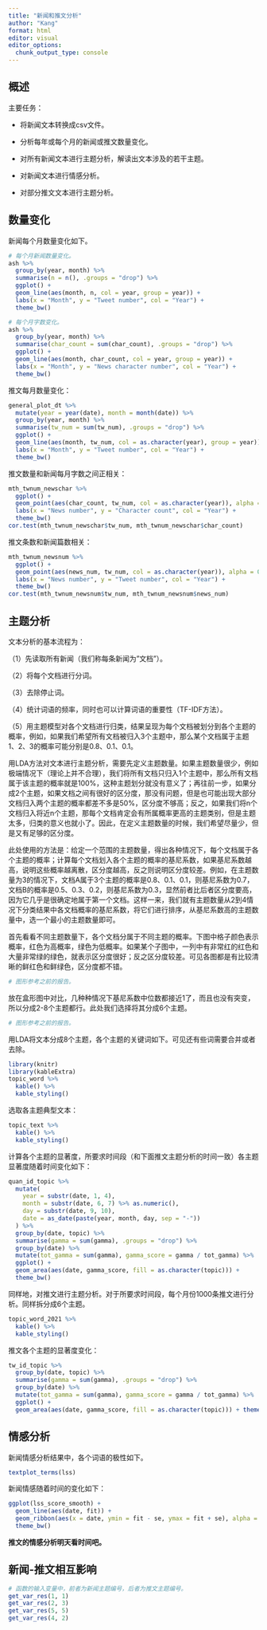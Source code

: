 ```yaml
---
title: "新闻和推文分析"
author: "Kang"
format: html
editor: visual
editor_options: 
  chunk_output_type: console
---
```


## 概述

主要任务：

-   将新闻文本转换成csv文件。

-   分析每年或每个月的新闻或推文数量变化。

-   对所有新闻文本进行主题分析，解读出文本涉及的若干主题。

-   对新闻文本进行情感分析。

-   对部分推文文本进行主题分析。

## 数量变化

新闻每个月数量变化如下。

```r
# 每个月新闻数量变化。
ash %>% 
  group_by(year, month) %>% 
  summarise(n = n(), .groups = "drop") %>% 
  ggplot() + 
  geom_line(aes(month, n, col = year, group = year)) + 
  labs(x = "Month", y = "Tweet number", col = "Year") + 
  theme_bw()

# 每个月字数变化。
ash %>% 
  group_by(year, month) %>% 
  summarise(char_count = sum(char_count), .groups = "drop") %>% 
  ggplot() + 
  geom_line(aes(month, char_count, col = year, group = year)) + 
  labs(x = "Month", y = "News character number", col = "Year") + 
  theme_bw()
```

推文每月数量变化：

```r
general_plot_dt %>% 
  mutate(year = year(date), month = month(date)) %>% 
  group_by(year, month) %>% 
  summarise(tw_num = sum(tw_num), .groups = "drop") %>% 
  ggplot() + 
  geom_line(aes(month, tw_num, col = as.character(year), group = year)) + 
  labs(x = "Month", y = "Tweet number", col = "Year") + 
  theme_bw()
```

推文数量和新闻每月字数之间正相关：

```r
mth_twnum_newschar %>% 
  ggplot() + 
  geom_point(aes(char_count, tw_num, col = as.character(year)), alpha = 0.7) + 
  labs(x = "News number", y = "Character count", col = "Year") + 
  theme_bw()
cor.test(mth_twnum_newschar$tw_num, mth_twnum_newschar$char_count)
```

推文条数和新闻篇数相关：

```r
mth_twnum_newsnum %>% 
  ggplot() + 
  geom_point(aes(news_num, tw_num, col = as.character(year)), alpha = 0.7) + 
  labs(x = "News number", y = "Tweet number", col = "Year") + 
  theme_bw()
cor.test(mth_twnum_newsnum$tw_num, mth_twnum_newsnum$news_num)
```

## 主题分析

文本分析的基本流程为：

（1）先读取所有新闻（我们称每条新闻为"文档"）。

（2）将每个文档进行分词。

（3）去除停止词。

（4）统计词语的频率，同时也可以计算词语的重要性（TF-IDF方法）。

（5）用主题模型对各个文档进行归类，结果呈现为每个文档被划分到各个主题的概率，例如，如果我们希望所有文档被归入3个主题中，那么某个文档属于主题1、2、3的概率可能分别是0.8、0.1、0.1。

用LDA方法对文本进行主题分析，需要先定义主题数量。如果主题数量很少，例如极端情况下（理论上并不合理），我们将所有文档只归入1个主题中，那么所有文档属于该主题的概率就是100%，这种主题划分就没有意义了；再往前一步，如果分成2个主题，如果文档之间有很好的区分度，那没有问题，但是也可能出现大部分文档归入两个主题的概率都差不多是50%，区分度不够高；反之，如果我们将n个文档归入将近n个主题，那每个文档肯定会有所属概率更高的主题类别，但是主题太多，归类的意义也就小了。因此，在定义主题数量的时候，我们希望尽量少，但是又有足够的区分度。

此处使用的方法是：给定一个范围的主题数量，得出各种情况下，每个文档属于各个主题的概率；计算每个文档划入各个主题的概率的基尼系数，如果基尼系数越高，说明这些概率越离散，区分度越高，反之则说明区分度较差。例如，在主题数量为3的情况下，文档A属于3个主题的概率是0.8、0.1、0.1，则基尼系数为0.7，文档B的概率是0.5、0.3、0.2，则基尼系数为0.3，显然前者比后者区分度要高，因为它几乎是很确定地属于第一个文档。这样一来，我们就有主题数量从2到4情况下分类结果中各文档概率的基尼系数，将它们进行排序，从基尼系数高的主题数量中，选一个最小的主题数量即可。

首先看看不同主题数量下，各个文档分属于不同主题的概率。下图中格子颜色表示概率，红色为高概率，绿色为低概率。如果某个子图中，一列中有非常红的红色和大量非常绿的绿色，就表示区分度很好；反之区分度较差。可见各图都是有比较清晰的鲜红色和鲜绿色，区分度都不错。

```r
# 图形参考之前的报告。
```

放在盒形图中对比，几种种情况下基尼系数中位数都接近1了，而且也没有突变，所以分成2-8个主题都行。此处我们选择将其分成6个主题。

```r
# 图形参考之前的报告。
```

用LDA将文本分成8个主题，各个主题的关键词如下。可见还有些词需要合并或者去除。

```r
library(knitr)
library(kableExtra)
topic_word %>% 
  kable() %>% 
  kable_styling()
```

选取各主题典型文本：

```r
topic_text %>% 
  kable() %>% 
  kable_styling()
```

计算各个主题的显著度，所要求时间段（和下面推文主题分析的时间一致）各主题显著度随着时间变化如下：

```r
quan_id_topic %>% 
  mutate(
    year = substr(date, 1, 4), 
    month = substr(date, 6, 7) %>% as.numeric(), 
    day = substr(date, 9, 10), 
    date = as_date(paste(year, month, day, sep = "-"))
  ) %>% 
  group_by(date, topic) %>% 
  summarise(gamma = sum(gamma), .groups = "drop") %>% 
  group_by(date) %>% 
  mutate(tot_gamma = sum(gamma), gamma_score = gamma / tot_gamma) %>% 
  ggplot() + 
  geom_area(aes(date, gamma_score, fill = as.character(topic))) + 
  theme_bw()
```

同样地，对推文进行主题分析。对于所要求时间段，每个月份1000条推文进行分析。同样拆分成6个主题。

```r
topic_word_2021 %>% 
  kable() %>% 
  kable_styling()
```

推文各个主题的显著度变化：

```r
tw_id_topic %>% 
  group_by(date, topic) %>% 
  summarise(gamma = sum(gamma), .groups = "drop") %>% 
  group_by(date) %>% 
  mutate(tot_gamma = sum(gamma), gamma_score = gamma / tot_gamma) %>% 
  ggplot() + 
  geom_area(aes(date, gamma_score, fill = as.character(topic))) + theme_bw()
```

## 情感分析

新闻情感分析结果中，各个词语的极性如下。

```r
textplot_terms(lss)
```

新闻情感随着时间的变化如下：

```r
ggplot(lss_score_smooth) + 
  geom_line(aes(date, fit)) + 
  geom_ribbon(aes(x = date, ymin = fit - se, ymax = fit + se), alpha = 0.2) + 
  theme_bw()
```

**推文的情感分析明天看时间吧。**

## 新闻-推文相互影响

```r
# 函数的输入变量中，前者为新闻主题编号，后者为推文主题编号。
get_var_res(1, 1)
get_var_res(2, 3)
get_var_res(5, 5)
get_var_res(4, 2)
```
